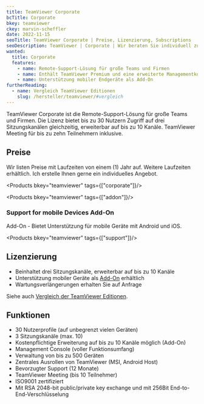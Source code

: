 ```yaml
---
title: TeamViewer Corporate
bcTitle: Corporate
bkey: teamviewer
ckey: marvin-scheffler
date: 2022-11-15
seoTitle: TeamViewer Corporate | Preise, Lizenzierung, Subscriptions
seoDescription: TeamViewer | Corporate | Wir beraten Sie individuell zu Fragen bei Lizenzierung und Kosten.
wanted:
  title: Corporate
  features:
    - name: Remote-Support-Lösung für große Teams und Firmen
    - name: Enthält TeamViewer Premium und eine erweiterte Managementkonsole sowie Rollout-Option
    - name: Unterstützung mobiler Endgeräte als Add-On
furtherReading:
  - name: Vergleich TeamViewer Editionen
    slug: /hersteller/teamviewer/#vergleich
---
```




<Intro>

TeamViewer Corporate ist die Remote-Support-Lösung für große Teams und Firmen.
Die Lizenz bietet bis zu 30 Nutzern Zugriff auf drei Sitzungskanälen gleichzeitig, erweiterbar auf bis zu 10 Kanäle.
TeamViewer Meeting für bis zu zehn Teilnehmern inklusive.

</Intro>

<TOC />



## Preise

<Info>

Wir listen Preise mit Laufzeiten von einem (1) Jahr auf. Weitere Laufzeiten erhältlich. Ich erstelle Ihnen gerne ein individuelles Angebot.

</Info>

<Products bkey="teamviewer" tags={["corporate"]}/>

<Products bkey="teamviewer" tags={["addon"]}/>



### Support for mobile Devices Add-On

Add-On - Bietet Unterstützung für mobile Geräte mit Android und iOS.


<Products bkey="teamviewer" tags={["support"]}/>



## Lizenzierung

<ArrowList>

- Beinhaltet drei Sitzungskanäle, erweiterbar auf bis zu 10 Kanäle
- Unterstützung mobiler Geräte als [Add-On](#support-for-mobile-devices-add-on) erhältlich
- Wartungsverlängerungen erhalten Sie auf Anfrage

Siehe auch [Vergleich der TeamViewer Editionen](/hersteller/teamviewer/#vergleich).

</ArrowList>

## Funktionen

<ArrowList>

- 30 Nutzerprofile (auf unbegrenzt vielen Geräten)
- 3 Sitzungskanäle (max. 10)
- Kostenpflichtige Erweiterung auf bis zu 10 Kanäle möglich (Add-On)
- Management Console (voller Funktionsumfang)
- Verwaltung von bis zu 500 Geräten
- Zentrales Ausrollen von TeamViewer (MSI, Android Host)
- Bevorzugter Support (12 Monate)
- TeamViewer Meeting (bis 10 Teilnehmer)
- ISO9001 zertifiziert
- Mit RSA 2048-bit public/private key exchange und mit 256Bit End-to-End-Verschlüsselung


</ArrowList>
